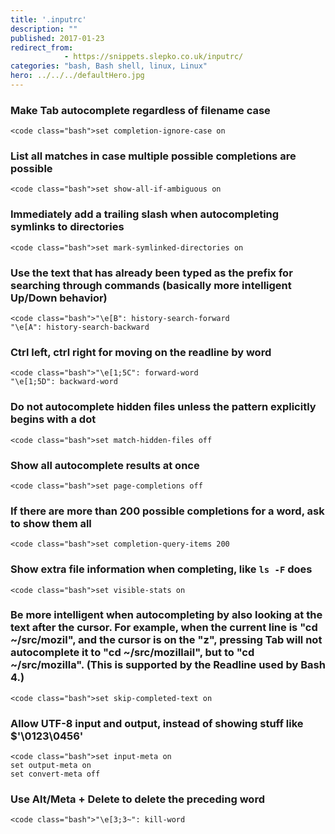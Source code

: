 ```yaml
---
title: '.inputrc'
description: ""
published: 2017-01-23
redirect_from:
            - https://snippets.slepko.co.uk/inputrc/
categories: "bash, Bash shell, linux, Linux"
hero: ../../../defaultHero.jpg
---
```

### Make Tab autocomplete regardless of filename case

```
<code class="bash">set completion-ignore-case on
```

### List all matches in case multiple possible completions are possible

```
<code class="bash">set show-all-if-ambiguous on
```

### Immediately add a trailing slash when autocompleting symlinks to directories

```
<code class="bash">set mark-symlinked-directories on
```

### Use the text that has already been typed as the prefix for searching through commands (basically more intelligent Up/Down behavior)

```
<code class="bash">"\e[B": history-search-forward
"\e[A": history-search-backward
```

### Ctrl left, ctrl right for moving on the readline by word

```
<code class="bash">"\e[1;5C": forward-word
"\e[1;5D": backward-word
```

### Do not autocomplete hidden files unless the pattern explicitly begins with a dot

```
<code class="bash">set match-hidden-files off
```

### Show all autocomplete results at once

```
<code class="bash">set page-completions off
```

### If there are more than 200 possible completions for a word, ask to show them all

```
<code class="bash">set completion-query-items 200
```

### Show extra file information when completing, like `ls -F` does

```
<code class="bash">set visible-stats on
```

### Be more intelligent when autocompleting by also looking at the text after the cursor. For example, when the current line is "cd ~/src/mozil", and the cursor is on the "z", pressing Tab will not autocomplete it to "cd ~/src/mozillail", but to "cd ~/src/mozilla". (This is supported by the Readline used by Bash 4.)

```
<code class="bash">set skip-completed-text on
```

### Allow UTF-8 input and output, instead of showing stuff like \$'\\0123\\0456'

```
<code class="bash">set input-meta on
set output-meta on
set convert-meta off
```

### Use Alt/Meta + Delete to delete the preceding word

```
<code class="bash">"\e[3;3~": kill-word
```
